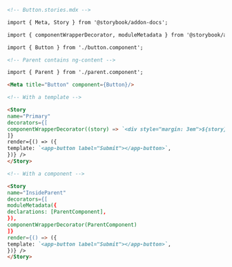 ```md
<!-- Button.stories.mdx -->

import { Meta, Story } from '@storybook/addon-docs';

import { componentWrapperDecorator, moduleMetadata } from '@storybook/angular';

import { Button } from './button.component';

<!-- Parent contains ng-content -->

import { Parent } from './parent.component';

<Meta title="Button" component={Button}/>

<!-- With a template -->

<Story
name="Primary"
decorators={[
componentWrapperDecorator((story) => `<div style="margin: 3em">${story}</div>`)
]}
render={() => ({
template: `<app-button label="Submit"></app-button>`,
})} />
</Story>

<!-- With a component -->

<Story
name="InsideParent"
decorators={[
moduleMetadata({
declarations: [ParentComponent],
}),
componentWrapperDecorator(ParentComponent)
]}
render={() => ({
template: `<app-button label="Submit"></app-button>`,
})} />
</Story>
```
